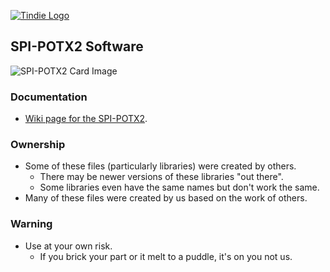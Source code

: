 <a href=https://www.tindie.com/products/6298/"><img src="http://land-boards.com/blwiki/images/5/51/Tindie-mediums.png" alt="Tindie Logo"></img></a>

== SPI-POTX2 Software ==

<img src="http://land-boards.com/blwiki/images/3/31/SPI-POTX2-720px.jpg" alt="SPI-POTX2 Card Image"></img>

=== Documentation ===

*[http://land-boards.com/wiki/index.php?title=SPI-POTX2 Wiki page for the SPI-POTX2].

=== Ownership ===

* Some of these files (particularly libraries) were created by others.
** There may be newer versions of these libraries "out there".
** Some libraries even have the same names but don't work the same.
* Many of these files were created by us based on the work of others.

=== Warning ===

* Use at your own risk.
** If you brick your part or it melt to a puddle, it's on you not us.
